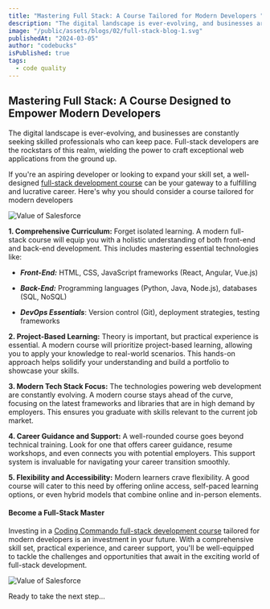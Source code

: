 ```yaml
---
title: "Mastering Full Stack: A Course Tailored for Modern Developers "
description: "The digital landscape is ever-evolving, and businesses are constantly seeking skilled professionals who can keep pace. Full-stack developers are the rockstars of this realm, wielding the power to craft exceptional web applications from the ground up."
image: "/public/assets/blogs/02/full-stack-blog-1.svg"
publishedAt: "2024-03-05"
author: "codebucks"
isPublished: true
tags:
  - code quality
---
```


## Mastering Full Stack: A Course Designed to Empower Modern Developers

The digital landscape is ever-evolving, and businesses are constantly seeking skilled professionals who can keep pace. Full-stack developers are the rockstars of this realm, wielding the power to craft exceptional web applications from the ground up.

If you're an aspiring developer or looking to expand your skill set, a well-designed [full-stack development course](https://codingcommando.in/courses) can be your gateway to a fulfilling and lucrative career. Here's why you should consider a course tailored for modern developers

<Image src="/assets/blogs/02/full-stack-blog-2.svg" alt="Value of Salesforce" />

**1. Comprehensive Curriculum:** Forget isolated learning. A modern full-stack course will equip you with a holistic understanding of both front-end and back-end development. This includes mastering essential technologies like:

- **_Front-End:_** HTML, CSS, JavaScript frameworks (React, Angular, Vue.js)

- **_Back-End:_** Programming languages (Python, Java, Node.js), databases (SQL, NoSQL)

- **_DevOps Essentials_**: Version control (Git), deployment strategies, testing frameworks

**2. Project-Based Learning:** Theory is important, but practical experience is essential. A modern course will prioritize project-based learning, allowing you to apply your knowledge to real-world scenarios. This hands-on approach helps solidify your understanding and build a portfolio to showcase your skills.

**3. Modern Tech Stack Focus:** The technologies powering web development are constantly evolving. A modern course stays ahead of the curve, focusing on the latest frameworks and libraries that are in high demand by employers. This ensures you graduate with skills relevant to the current job market.

**4. Career Guidance and Support:** A well-rounded course goes beyond technical training. Look for one that offers career guidance, resume workshops, and even connects you with potential employers. This support system is invaluable for navigating your career transition smoothly.

**5. Flexibility and Accessibility:** Modern learners crave flexibility. A good course will cater to this need by offering online access, self-paced learning options, or even hybrid models that combine online and in-person elements.

#### Become a Full-Stack Master

Investing in a [Coding Commando full-stack development course](https://codingcommando.in/courses) tailored for modern developers is an investment in your future. With a comprehensive skill set, practical experience, and career support, you'll be well-equipped to tackle the challenges and opportunities that await in the exciting world of full-stack development.

<Image src="/assets/blogs/02/full-stack-blog-3.svg" alt="Value of Salesforce" />

Ready to take the next step…

